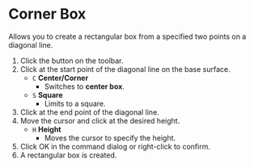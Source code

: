 
# Corner Box

<Reference shortcut='Shift-B' command='Corner Box' button='Toolbar' />

Allows you to create a rectangular box from a specified two points on a diagonal line.

1. Click the button on the toolbar.
2. Click at the start point of the diagonal line on the base surface.
   - `C` **Center/Corner**
      - Switches to **center box**.
   - `S` **Square**
      - Limits to a square.
3. Click at the end point of the diagonal line.
4. Move the cursor and click at the desired height.
   - `H` **Height**
      - Moves the cursor to specify the height.
5. Click OK in the command dialog or right-click to confirm.
6. A rectangular box is created.
